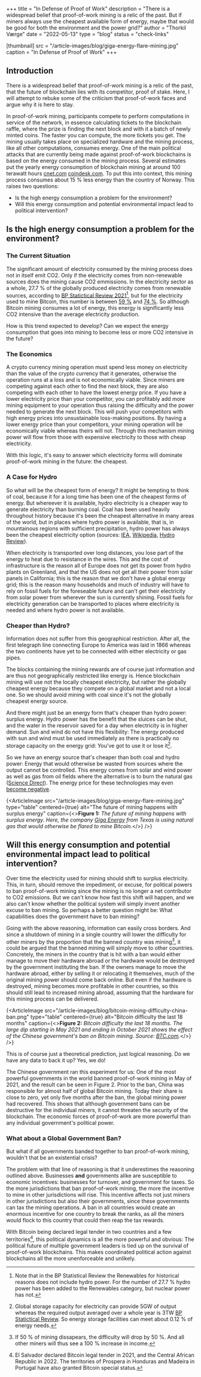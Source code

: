 +++
title = "In Defense of Proof of Work"
description = "There is a widespread belief that proof-of-work mining is a relic of the past. But if miners always use the cheapest available form of energy, maybe that would be good for both the environment and the power grid?"
author = "Thorkil Værge"
date = "2022-05-13"
type = "blog"
status = "check-links"

[thumbnail]
src = "/article-images/blog/giga-energy-flare-mining.jpg"
caption = "In Defense of Proof of Work"
+++




## Introduction
There is a widespread belief that proof-of-work mining is a relic of the past, that the future of blockchain lies with its competitor, proof of stake. Here, I will attempt to rebuke some of the criticism that proof-of-work faces and argue why it is here to stay.

In proof-of-work mining, participants compete to perform computations in service of the network, in essence calculating tickets to the blockchain raffle, where the prize is finding the next block and with it a batch of newly minted coins. The faster you can compute, the more tickets you get. The mining usually takes place on specialized hardware and the mining process, like all other computations, consumes energy. One of the main political attacks that are currently being made against proof-of-work blockchains is based on the energy consumed in the mining process. Several estimates put the yearly energy consumption of blockchain mining at around 100 terawatt hours [cnet.com][1] [coindesk.com][2]. To put this into context, this mining process consumes about 15 \% less energy than the country of Norway. This raises two questions:

- Is the high energy consumption a problem for the environment?
- Will this energy consumption and potential environmental impact lead to political intervention?

## Is the high energy consumption a problem for the environment?
### The Current Situation
The significant amount of electricity consumed by the mining process does not in itself emit CO2. Only if the electricity comes from non-renewable sources does the mining cause CO2 emmissions. In the electricity sector as a whole, 27.7 \% of the globally produced electricity comes from renewable sources, according to [BP Statictical Review 2021][3][^bprenewablenote], but for the electricity used to mine Bitcoin, this number is between [59 \%][4] and [74 \%][5]. So although Bitcoin mining consumes a lot of energy, this energy is significantly less CO2 intensive than the average electricity production.

How is this trend expected to develop? Can we expect the energy consumption that goes into mining to become less or more CO2 intensive in the future?

### The Economics
A crypto currency mining operation must spend less money on electricity than the value of the crypto currency that it generates, otherwise the operation runs at a loss and is not economically viable. Since miners are competing against each other to find the next block, they are also competing with each other to have the lowest energy price. If you have a lower electricity price than your competitor, you can profitably add more mining equipment to your operation thus raising the difficulty and the power needed to generate the next block. This will push your competitors with high energy prices into unsustainable loss-making positions. By having a lower energy price than your competitors, your mining operation will be economically viable whereas theirs will not. Through this mechanism mining power will flow from those with expensive electricity to those with cheap electricity.

With this logic, it's easy to answer which electricity forms will dominate proof-of-work mining in the future: the cheapest.

### A Case for Hydro
So what will be the cheapest form of energy? It might be tempting to think of coal, because it for a long time has been one of the cheapest forms of energy. But whereever it is available, hydro electricity is a cheaper way to generate electricity than burning coal. Coal has been used heavily throughout history because it's been the cheapest alternative in many areas of the world, but in places where hydro power is available, that is, in mountainous regions with sufficient precipitation, hydro power has always been the cheapest electricity option (sources: [IEA][6], [Wikipedia][7], [Hydro Review][8]).

When electricity is transported over long distances, you lose part of the energy to heat due to resistance in the wires. This and the cost of infrastructure is the reason all of Europe does not get its power from hydro plants on Greenland, and that the US does not get all their power from solar panels in California; this is the reason that we don't have a global energy grid; this is the reason many households and much of industry will have to rely on fossil fuels for the foreseable future and can't get their electricity from solar power from wherever the sun is currently shining. Fossil fuels for electricity generation can be transported to places where electricity is needed and where hydro power is not available.

### Cheaper than Hydro?
Information does not suffer from this geographical restriction. After all, the first telegraph line connecting Europe to America was laid in 1866 whereas the two continents have yet to be connected with either electricity or gas pipes.

The blocks containing the mining rewards are of course just information and are thus not geographically restricted like energy is. Hence blockchain mining will use not the locally cheapest electricity, but rather the globally cheapest energy because they compete on a global market and not a local one. So we should avoid mining with coal since it's not the globally cheapest energy source.

And there might just be an energy form that's cheaper than hydro power: surplus energy. Hydro power has the benefit that the sluices can be shut, and the water in the reservoir saved for a day when electricity is in higher demand. Sun and wind do not have this flexibility: The energy produced with sun and wind must be used immediately as there is practically no storage capacity on the energy grid: You've got to use it or lose it[^useitorloseit].

So we have an energy source that's cheaper than both coal and hydro power: Energy that would otherwise be wasted from sources where the output cannot be controlled. This energy comes from solar and wind power as well as gas from oil fields where the alternative is to burn the natural gas ([Science Direct][9]). The energy price for these technologies may even [become negative][12].

{<ArticleImage src="/article-images/blog/giga-energy-flare-mining.jpg" type="table" centered={true} alt="The future of mining happens with surplus energy" caption={<><strong>Figure 1:</strong> <em>The future of mining happens with surplus energy. Here, the company <a href="https://gigaenergy.com">Giga Energy</a> from Texas is using natural gas that would otherwise be flared to mine Bitcoin.</em></>} />}


## Will this energy consumption and potential environmental impact lead to political intervention?
Over time the electricity used for mining should shift to surplus electricity. This, in turn, should remove the impediment, or excuse, for political powers to ban proof-of-work mining since the mining is no longer a net contributor to CO2 emissions. But we can't know how fast this shift will happen, and we also can't know whether the political system will simply invent another excuse to ban mining. So perhaps a better question might be: What capabilities does the government have to ban mining?

Going with the above reasoning, information can easily cross borders. And since a shutdown of mining in a single country will lower the difficulty for other miners by the proportion that the banned country was mining[^difficultyunderbans], it could be argued that the banned mining will simply move to other countries. Concretely, the miners in the country that is hit with a ban would either manage to move their hardware abroad or the hardware would be destroyed by the government instituting the ban. If the owners manage to move the hardware abroad, either by selling it or relocating it themselves, much of the original mining power should come back online. But even if the hardware is destroyed, mining becomes more profitable in other countries, so this should still lead to increased mining abroad, assuming that the hardware for this mining process can be delivered.

{<ArticleImage src="/article-images/blog/bitcoin-mining-difficulty-china-ban.png" type="table" centered={true} alt="Bitcoin difficulty the last 18 months" caption={<><strong>Figure 2:</strong> <em>Bitcoin difficulty the last 18 months. The large dip starting in May 2021 and ending in October 2021 shows the effect of the Chinese government's ban on Bitcoin mining. Source: <a href="https://btc.com">BTC.com</a>.</em></>} />}

This is of course just a theoretical prediction, just logical reasoning. Do we have any data to back it up? Yes, we do!

The Chinese government ran this experiment for us: One of the most powerful governments in the world banned proof-of-work mining in May of 2021, and the result can be seen in Figure 2. Prior to the ban, China was responsible for almost half of global Bitcoin mining. Today their share is close to zero, yet only five months after the ban, the global mining power had recovered. This shows that although government bans can be destructive for the individual miners, it cannot threaten the security of the blockchain. The economic forces of proof-of-work are more powerful than any individual government's political power.

### What about a Global Government Ban?
But what if all governments banded together to ban proof-of-work mining, wouldn't that be an existential crisis?

The problem with that line of reasoning is that it underestimes the reasoning outlined above. Businesses **and** governments alike are susceptible to economic incentives: businesses for turnover, and government for taxes. So the more jurisdictions that ban proof-of-work mining, the more the incentive to mine in other jurisdictions will rise. This incentive affects not just miners in other jurisdictions but also their governments, since these governments can tax the mining operations. A ban in all countries would create an enormous incentive for one country to break the ranks, as all the miners would flock to this country that could then reap the tax rewards.

With Bitcoin being declared legal tender in two countries and a few territories[^bitcoinlegaltender], this political dynamics is all the more powerful and obvious: The political future of multiple government leaders is tied up on the survival of proof-of-work blockchains. This makes coordinated political action against blockchains all the more unenforceable and unlikely.

[^bprenewablenote]: Note that in the BP Statistical Review the Renewables for historical reasons does not include hydro power. For the number of 27.7 \% hydro power has been added to the Renewables category, but nuclear power has not.

[^useitorloseit]: Global storage capacity for electricity can provide 5GW of output whereas the required output averaged over a whole year is 3TW [BP Statictical Review][3]. So energy storage facilities can meet about 0.12 \% of energy needs.

[^difficultyunderbans]: If 50 \% of mining dissapears, the difficulty will drop by 50 %. And all other miners will thus see a 100 \% increase in income.

[^bitcoinlegaltender]: El Salvador declared Bitcoin legal tender in 2021, and the Central African Republic in 2022. The territories of Prospera in Honduras and Madeira in Portugal have also granted Bitcoin special status.



[1]: https://www.cnet.com/personal-finance/crypto/heres-how-much-electricity-it-takes-to-mine-bitcoin-and-why-people-are-worried/ "Here's how much electricity it takes to mine Bitcoin and why people are worried"
[2]: https://www.coindesk.com/business/2021/08/18/how-much-energy-does-bitcoin-use/ "How Much Energy Does Bitcoin Use?"
[3]: http://www.bp.com/statisticalreview
[4]: https://bitcoinminingcouncil.com/q4-bitcoin-mining-council-survey-confirms-sustainable-power-mix-and-technological-efficiency/
[5]: https://coinshares.com/research/bitcoin-mining-network-june-2019
[6]: https://www.iea.org/reports/projected-costs-of-generating-electricity-2020
[7]: https://en.wikipedia.org/wiki/Cost_of_electricity_by_source#Global_studies
[8]: https://www.hydroreview.com/business-finance/hydropower-remains-the-lowest-cost-source-of-electricity-globally/
[9]: https://www.sciencedirect.com/science/article/pii/S2589004222000396
[10]: https://gigaenergy.com
[11]: https://btc.com
[12]: https://www.cleanenergywire.org/factsheets/why-power-prices-turn-negative
